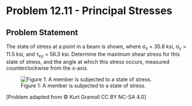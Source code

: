 # Problem 12.11 - Principal Stresses {.unnumbered}

## Problem Statement

The state of stress at a point in a beam is shown, where σ<sub>x</sub> = 35.8 ksi, σ<sub>y</sub> = 11.5 ksi, and τ<sub>xy</sub> = 56.3 ksi. Determine the maximum shear stress for this state of stress, and the angle at which this stress occurs, measured counterclockwise from the x-axis.

![Figure 1: A member is subjected to a state of stress. ](images/510.png){fig-alt="A member is subjected to a state of stress caused by sigma_x, sigma_y, and tau_xy."}

\[Problem adapted from © Kurt Gramoll CC BY NC-SA 4.0\]